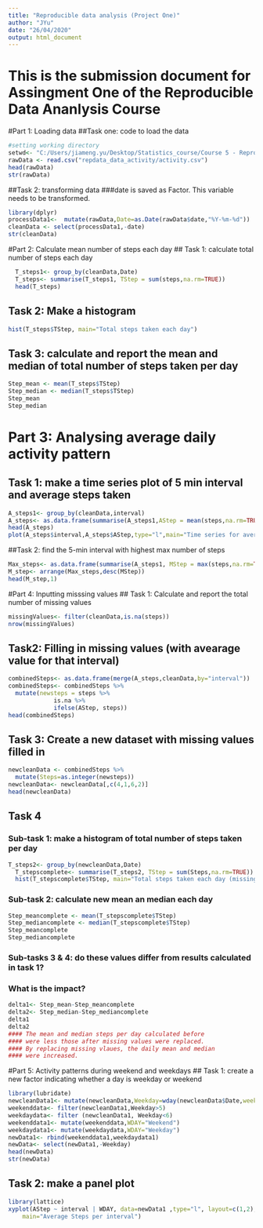 ---
title: "Reproducible data analysis (Project One)"
author: "JYu"
date: "26/04/2020"
output: html_document
---

**This is the submission document for Assingment One of the Reproducible Data Ananlysis Course**
================================================================================================

#Part 1: Loading data
##Task one: code to load the data
```{r}
#setting working directory
setwd<- "C:/Users/jiameng.yu/Desktop/Statistics_course/Course 5 - Reproducible Research/Course project 1"
rawData <- read.csv("repdata_data_activity/activity.csv")
head(rawData)
str(rawData)
```


##Task 2: transforming data
###date is saved as Factor. This variable needs to be transformed. 
```{r}
library(dplyr)
processData1<-  mutate(rawData,Date=as.Date(rawData$date,"%Y-%m-%d"))
cleanData <- select(processData1,-date)
str(cleanData)
```

#Part 2: Calculate mean number of steps each day
## Task 1: calculate total number of steps each day
```{r}
  T_steps1<- group_by(cleanData,Date)
  T_steps<- summarise(T_steps1, TStep = sum(steps,na.rm=TRUE))
  head(T_steps)
```



## Task 2: Make a histogram 
```{r}
hist(T_steps$TStep, main="Total steps taken each day")
```


## Task 3: calculate and report the mean and median of total number of steps taken per day
```{r}
Step_mean <- mean(T_steps$TStep)
Step_median <- median(T_steps$TStep)
Step_mean
Step_median
```


# Part 3: Analysing average daily activity pattern
## Task 1: make a time series plot of 5 min interval and average steps taken
```{r}
A_steps1<- group_by(cleanData,interval)
A_steps<- as.data.frame(summarise(A_steps1,AStep = mean(steps,na.rm=TRUE)))
head(A_steps)
plot(A_steps$interval,A_steps$AStep,type="l",main="Time series for averages steps per interval across all days")
```



##Task 2: find the 5-min interval with highest max number of steps
```{r}
Max_steps<- as.data.frame(summarise(A_steps1, MStep = max(steps,na.rm=TRUE)))
M_step<- arrange(Max_steps,desc(MStep))
head(M_step,1)
```
#Part 4: Inputting misssing values
## Task 1: Calculate and report the total number of missing values
```{r}
missingValues<- filter(cleanData,is.na(steps))
nrow(missingValues)
```


## Task2: Filling in missing values (with avearage value for that interval)
```{r}
combinedSteps<- as.data.frame(merge(A_steps,cleanData,by="interval"))
combinedSteps<- combinedSteps %>%
  mutate(newsteps = steps %>% 
             is.na %>%
             ifelse(AStep, steps))
head(combinedSteps)
```



## Task 3: Create a new dataset with missing values filled in
```{r}
newcleanData <- combinedSteps %>%
  mutate(Steps=as.integer(newsteps))
newcleanData<- newcleanData[,c(4,1,6,2)]
head(newcleanData)
```
## Task 4
### Sub-task 1: make a histogram of total number of steps taken per day
```{r}
T_steps2<- group_by(newcleanData,Date)
  T_stepscomplete<- summarise(T_steps2, TStep = sum(Steps,na.rm=TRUE))
  hist(T_stepscomplete$TStep, main="Total steps taken each day (missing data filled)")
```



### Sub-task 2: calculate new mean an median each day
```{r}
Step_meancomplete <- mean(T_stepscomplete$TStep)
Step_mediancomplete <- median(T_stepscomplete$TStep)
Step_meancomplete
Step_mediancomplete
```



### Sub-tasks 3 & 4: do these values differ from results calculated in task 1? 
### What is the impact?
```{r}
delta1<- Step_mean-Step_meancomplete
delta2<- Step_median-Step_mediancomplete
delta1
delta2
#### The mean and median steps per day calculated before  
#### were less those after missing values were replaced.  
#### By replacing missing vlaues, the daily mean and median
#### were increased. 
```



#Part 5: Activity patterns during weekend and weekdays
## Task 1: create a new factor indicating whether a day is weekday or weekend
```{r}
library(lubridate)
newcleanData1<- mutate(newcleanData,Weekday=wday(newcleanData$Date,week_start=1))
weekenddata<- filter(newcleanData1,Weekday>5)
weekdaydata<- filter (newcleanData1, Weekday<6)
weekenddata1<- mutate(weekenddata,WDAY="Weekend")
weekdaydata1<- mutate(weekdaydata,WDAY="Weekday")
newData1<- rbind(weekenddata1,weekdaydata1)
newData<- select(newData1,-Weekday)
head(newData)
str(newData)
```



## Task 2: make a panel plot
```{r}
library(lattice)
xyplot(AStep ~ interval | WDAY, data=newData1 ,type="l", layout=c(1,2),
    main="Average Steps per interval")
```


